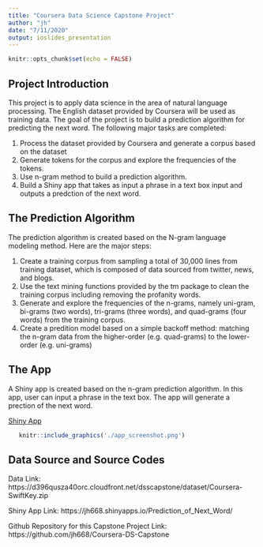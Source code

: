 ```yaml
---
title: "Coursera Data Science Capstone Project"
author: "jh"
date: "7/11/2020"
output: ioslides_presentation
---
```


```r
knitr::opts_chunk$set(echo = FALSE)
```


## Project Introduction
This project is to apply data science in the area of natural language processing. The English dataset provided by Coursera will be used as training data. The goal of the project is to build a prediction algorithm for predicting the next word. The following major tasks are completed:

1. Process the dataset provided by Coursera and generate a corpus based on the dataset
2. Generate tokens for the corpus and explore the frequencies of the tokens. 
3. Use n-gram method to build a prediction algorithm.
4. Build a Shiny app that takes as input a phrase in a text box input and outputs a predction of the next word.


## The Prediction Algorithm
The prediction algorithm is created based on the N-gram language modeling method. Here are the major steps:

1. Create a training corpus from sampling a total of 30,000 lines from training dataset, which is composed of data sourced from twitter, news, and blogs.
2. Use the text mining functions provided by the tm package to clean the training corpus including removing the profanity words.
3. Generate and explore the frequencies of the n-grams, namely uni-gram, bi-grams (two words), tri-grams (three words), and quad-grams (four words) from the training corpus.
4. Create a predition model based on a simple backoff method: matching the n-gram data from the higher-order (e.g. quad-grams) to the lower-order (e.g. uni-grams)


## The App
A Shiny app is created based on the n-gram prediction algorithm. In this app, user can input a phrase in the text box. The app will generate a prection of the next word.

[Shiny App](https://jh668.shinyapps.io/Prediction_of_Next_Word/)

```r
   knitr::include_graphics('./app_screenshot.png')
```


## Data Source and Source Codes
Data Link:
https://d396qusza40orc.cloudfront.net/dsscapstone/dataset/Coursera-SwiftKey.zip

Shiny App Link:
https://jh668.shinyapps.io/Prediction_of_Next_Word/

Github Repository for this Capstone Project Link:
https://github.com/jh668/Coursera-DS-Capstone